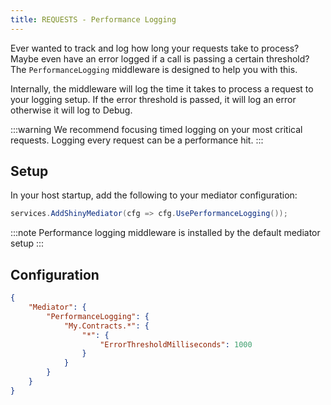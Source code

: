 ```yaml
---
title: REQUESTS - Performance Logging
---
```



Ever wanted to track and log how long your requests take to process?  Maybe even have an error logged if a call is passing
a certain threshold? The `PerformanceLogging` middleware is designed to help you with this.

Internally, the middleware will log the time it takes to process a request to your logging setup.  If the error threshold is passed, it
will log an error otherwise it will log to Debug.

:::warning
We recommend focusing timed logging on your most critical requests.  Logging every request can be a performance hit.
:::

## Setup

In your host startup, add the following to your mediator configuration:

```csharp 
services.AddShinyMediator(cfg => cfg.UsePerformanceLogging());
```

:::note
Performance logging middleware is installed by the default mediator setup
:::

## Configuration

```json
{
    "Mediator": {
        "PerformanceLogging": {
            "My.Contracts.*": {
                "*": {
                    "ErrorThresholdMilliseconds": 1000
                }
            }
        }
    }
}
```

